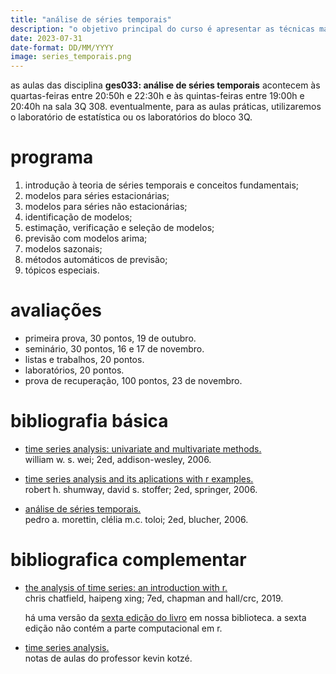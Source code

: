 ```yaml
---
title: "análise de séries temporais"
description: "o objetivo principal do curso é apresentar as técnicas mais utilizadas em análise de séries temporais, dando ênfase na parte teórica dos modelos e mostrando aplicações práticas de estimação e previsão em séries reais."
date: 2023-07-31
date-format: DD/MM/YYYY
image: series_temporais.png
---
```


as aulas das disciplina **ges033: análise de séries temporais** acontecem às quartas-feiras entre 20:50h e 22:30h e às quintas-feiras entre 19:00h e 20:40h na sala 3Q 308. eventualmente, para as aulas práticas, utilizaremos o laboratório de estatística ou os laboratórios do bloco 3Q.

# programa

1.  introdução à teoria de séries temporais e conceitos fundamentais;
2.  modelos para séries estacionárias;
3.  modelos para séries não estacionárias;
4.  identificação de modelos;
5.  estimação, verificação e seleção de modelos;
6.  previsão com modelos arima;
7.  modelos sazonais;
8.  métodos automáticos de previsão;
9.  tópicos especiais.

# avaliações

-   primeira prova, 30 pontos, 19 de outubro.
-   seminário, 30 pontos, 16 e 17 de novembro.
-   listas e trabalhos, 20 pontos.
-   laboratórios, 20 pontos.
-   prova de recuperação, 100 pontos, 23 de novembro.

# bibliografia básica

-   [time series analysis: univariate and multivariate methods.](https://acervo.bibliotecas.ufu.br/index.php?codigo_sophia=107524)<br /> william w. s. wei; 2ed, addison-wesley, 2006.

-   [time series analysis and its aplications with r examples.](https://acervo.bibliotecas.ufu.br/index.html)<br /> robert h. shumway, david s. stoffer; 2ed, springer, 2006.

-   [análise de séries temporais.]()<br /> pedro a. morettin, clélia m.c. toloi; 2ed, blucher, 2006.

# bibliografica complementar

-   [the analysis of time series: an introduction with r.](https://www.taylorfrancis.com/books/mono/10.1201/9781351259446/analysis-time-series-chris-chatfield-haipeng-xing)<br /> chris chatfield, haipeng xing; 7ed, chapman and hall/crc, 2019.

    há uma versão da [sexta edição do livro](https://acervo.bibliotecas.ufu.br/index.php?codigo_sophia=123240) em nossa biblioteca. a sexta edição não contém a parte computacional em r.

-   [time series analysis.](https://www.economodel.com/time-series-analysis)<br /> notas de aulas do professor kevin kotzé.
